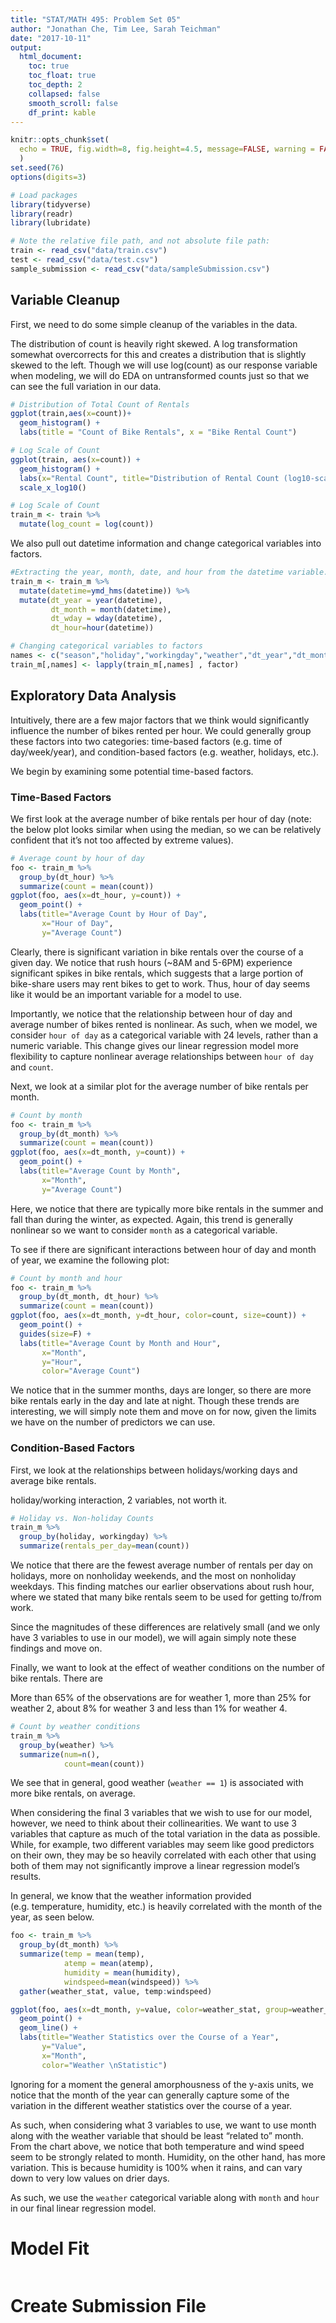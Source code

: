 ```yaml
---
title: "STAT/MATH 495: Problem Set 05"
author: "Jonathan Che, Tim Lee, Sarah Teichman"
date: "2017-10-11"
output:
  html_document:
    toc: true
    toc_float: true
    toc_depth: 2
    collapsed: false
    smooth_scroll: false
    df_print: kable
---
```



```r
knitr::opts_chunk$set(
  echo = TRUE, fig.width=8, fig.height=4.5, message=FALSE, warning = FALSE
  )
set.seed(76)
options(digits=3)

# Load packages
library(tidyverse)
library(readr)
library(lubridate)

# Note the relative file path, and not absolute file path:
train <- read_csv("data/train.csv")
test <- read_csv("data/test.csv")
sample_submission <- read_csv("data/sampleSubmission.csv")
```

## Variable Cleanup

First, we need to do some simple cleanup of the variables in the data.

The distribution of count is heavily right skewed. A log transformation somewhat overcorrects for this and creates a distribution that is slightly skewed to the left. Though we will use log(count) as our response variable when modeling, we will do EDA on untransformed counts just so that we can see the full variation in our data.

```r
# Distribution of Total Count of Rentals
ggplot(train,aes(x=count))+
  geom_histogram() + 
  labs(title = "Count of Bike Rentals", x = "Bike Rental Count")

# Log Scale of Count
ggplot(train, aes(x=count)) +
  geom_histogram() +
  labs(x="Rental Count", title="Distribution of Rental Count (log10-scale)") +
  scale_x_log10()

# Log Scale of Count
train_m <- train %>%
  mutate(log_count = log(count))
```

We also pull out datetime information and change categorical variables into factors.

```r
#Extracting the year, month, date, and hour from the datetime variable.
train_m <- train_m %>%
  mutate(datetime=ymd_hms(datetime)) %>%
  mutate(dt_year = year(datetime),
         dt_month = month(datetime),
         dt_wday = wday(datetime),
         dt_hour=hour(datetime))

# Changing categorical variables to factors
names <- c("season","holiday","workingday","weather","dt_year","dt_month","dt_wday","dt_hour")
train_m[,names] <- lapply(train_m[,names] , factor)
```

## Exploratory Data Analysis

Intuitively, there are a few major factors that we think would significantly influence the number of bikes rented per hour. We could generally group these factors into two categories: time-based factors (e.g. time of day/week/year), and condition-based factors (e.g. weather, holidays, etc.).

We begin by examining some potential time-based factors.

### Time-Based Factors

We first look at the average number of bike rentals per hour of day (note: the below plot looks similar when using the median, so we can be relatively confident that it's not too affected by extreme values).

```r
# Average count by hour of day
foo <- train_m %>%
  group_by(dt_hour) %>%
  summarize(count = mean(count))
ggplot(foo, aes(x=dt_hour, y=count)) +
  geom_point() + 
  labs(title="Average Count by Hour of Day",
       x="Hour of Day",
       y="Average Count")
```

Clearly, there is significant variation in bike rentals over the course of a given day. We notice that rush hours (~8AM and 5-6PM) experience significant spikes in bike rentals, which suggests that a large portion of bike-share users may rent bikes to get to work. Thus, hour of day seems like it would be an important variable for a model to use.

Importantly, we notice that the relationship between hour of day and average number of bikes rented is nonlinear. As such, when we model, we consider `hour of day` as a categorical variable with 24 levels, rather than a numeric variable. This change gives our linear regression model more flexibility to capture nonlinear average relationships between `hour of day` and `count`.

Next, we look at a similar plot for the average number of bike rentals per month.

```r
# Count by month
foo <- train_m %>%
  group_by(dt_month) %>%
  summarize(count = mean(count))
ggplot(foo, aes(x=dt_month, y=count)) +
  geom_point() + 
  labs(title="Average Count by Month",
       x="Month",
       y="Average Count")
```

Here, we notice that there are typically more bike rentals in the summer and fall than during the winter, as expected. Again, this trend is generally nonlinear so we want to consider `month` as a categorical variable.

To see if there are significant interactions between hour of day and month of year, we examine the following plot:

```r
# Count by month and hour
foo <- train_m %>%
  group_by(dt_month, dt_hour) %>%
  summarize(count = mean(count))
ggplot(foo, aes(x=dt_month, y=dt_hour, color=count, size=count)) +
  geom_point() + 
  guides(size=F) +
  labs(title="Average Count by Month and Hour",
       x="Month",
       y="Hour",
       color="Average Count")
```

We notice that in the summer months, days are longer, so there are more bike rentals early in the day and late at night. Though these trends are interesting, we will simply note them and move on for now, given the limits we have on the number of predictors we can use.

### Condition-Based Factors

First, we look at the relationships between holidays/working days and average bike rentals.

holiday/working interaction, 2 variables, not worth it.
```r
# Holiday vs. Non-holiday Counts
train_m %>%
  group_by(holiday, workingday) %>%
  summarize(rentals_per_day=mean(count))
```

We notice that there are the fewest average number of rentals per day on holidays, more on nonholiday weekends, and the most on nonholiday weekdays. This finding matches our earlier observations about rush hour, where we stated that many bike rentals seem to be used for getting to/from work.

Since the magnitudes of these differences are relatively small (and we only have 3 variables to use in our model), we will again simply note these findings and move on.

Finally, we want to look at the effect of weather conditions on the number of bike rentals. There are 

More than 65% of the observations are for weather 1, more than 25% for weather 2, about 8% for weather 3 and less than 1% for weather 4.
```r
# Count by weather conditions
train_m %>%
  group_by(weather) %>%
  summarize(num=n(),
            count=mean(count))
```

We see that in general, good weather (`weather == 1`) is associated with more bike rentals, on average.

When considering the final 3 variables that we wish to use for our model, however, we need to think about their collinearities. We want to use 3 variables that capture as much of the total variation in the data as possible. While, for example, two different variables may seem like good predictors on their own, they may be so heavily correlated with each other that using both of them may not significantly improve a linear regression model's results.

In general, we know that the weather information provided (e.g. temperature, humidity, etc.) is heavily correlated with the month of the year, as seen below.

```r
foo <- train_m %>%
  group_by(dt_month) %>%
  summarize(temp = mean(temp),
            atemp = mean(atemp),
            humidity = mean(humidity),
            windspeed=mean(windspeed)) %>%
  gather(weather_stat, value, temp:windspeed)

ggplot(foo, aes(x=dt_month, y=value, color=weather_stat, group=weather_stat)) +
  geom_point() +
  geom_line() +
  labs(title="Weather Statistics over the Course of a Year",
       y="Value",
       x="Month",
       color="Weather \nStatistic")
```

Ignoring for a moment the general amorphousness of the y-axis units, we notice that the month of the year can generally capture some of the variation in the different weather statistics over the course of a year.

As such, when considering what 3 variables to use, we want to use month along with the weather variable that should be least "related to" month. From the chart above, we notice that both temperature and wind speed seem to be strongly related to month. Humidity, on the other hand, has more variation. This is because humidity is 100% when it rains, and can vary down to very low values on drier days.

As such, we use the `weather` categorical variable along with `month` and `hour` in our final linear regression model.

# Model Fit

```r

```


# Create Submission File

```r

```
